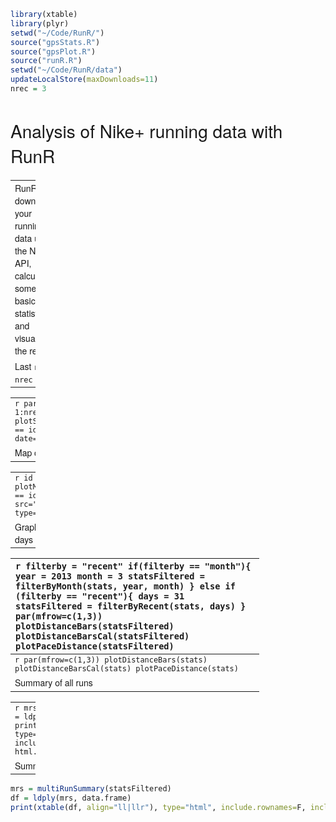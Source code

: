 ```r
library(xtable)
library(plyr)
setwd("~/Code/RunR/")
source("gpsStats.R")
source("gpsPlot.R")
source("runR.R")
setwd("~/Code/RunR/data")
updateLocalStore(maxDownloads=11)
nrec = 3
```

<style type="text/css">
body{
  width: 70%;
  margin-left: auto;
  margin-right: auto;
}
body, td {
   font-size: 14px;
   font-weight: 200;
   font-family: "Helvetica Neue", Helvetica;
}
td{
  padding-right: 10px;
}
h1, h2{
  font-weight: lighter;
}
</style>

<link href='http://fonts.googleapis.com/css?family=Raleway:400,200' rel='stylesheet' type='text/css'>


Analysis of Nike+ running data with RunR
========================================================
-----
RunR downloads your running data using the Nike+ API, calculates some basic statistics, and visualises the result.

Last `r nrec` runs
--------------------------------------------------------
-----
```r
par(mfrow=c(nrec, 1))
for(i in 1:nrec){
  id = stats$activityId[i]
  plotSpeedElevation(gps[gps$activityId == id,], time=F, pace=F, legend=F, date=stats$startTime[i])
}
```

Map of last run
--------------------------------------------------------
-----
```r
id = stats$activityId[2]
plotMap(gps[gps$activityId == id,], zoomFac=14, src="stamen", type="toner", col="red")
```

Graphical summary of last 31 days
--------------------------------------------------------
-----
```r
filterby = "recent"
if(filterby == "month"){
  year = 2013
  month = 3
  statsFiltered = filterByMonth(stats, year, month)
} else if (filterby == "recent"){
  days = 31
  statsFiltered = filterByRecent(stats, days)
}
par(mfrow=c(1,3))
plotDistanceBars(statsFiltered)
plotDistanceBarsCal(statsFiltered)
plotPaceDistance(statsFiltered)
```

Graphical summary all runs
--------------------------------------------------------
```r
par(mfrow=c(1,3))
plotDistanceBars(stats)
plotDistanceBarsCal(stats)
plotPaceDistance(stats)
```

Summary of all runs
--------------------------------------------------------
-----
```r
mrs = multiRunSummary(stats)
df = ldply(mrs, data.frame)
print(xtable(df, align="ll|llr"), type="html", include.rownames=F, include.colnames=F, html.table.attributes=c(border=2))
```

Summary of last 31 days
--------------------------------------------------------
```r
mrs = multiRunSummary(statsFiltered)
df = ldply(mrs, data.frame)
print(xtable(df, align="ll|llr"), type="html", include.rownames=F, include.colnames=F, html.table.attributes=c(border=2))
```
    

